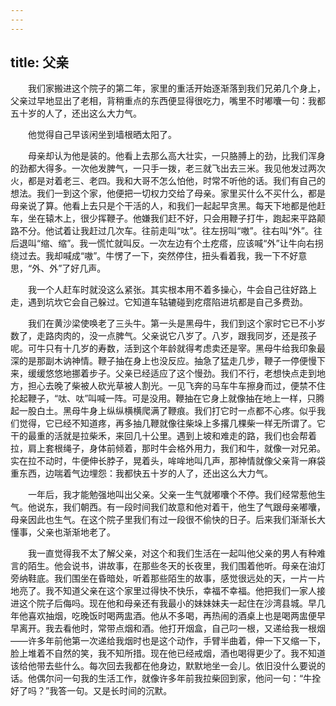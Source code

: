 ```yaml
---
---
---
```

title: 父亲
---




　　我们家搬进这个院子的第二年，家里的重活开始逐渐落到我们兄弟几个身上，父亲过早地显出了老相，背稍重点的东西便显得很吃力，嘴里不时嘟囔一句：我都五十岁的人了，还出这么大力气。

　　他觉得自己早该闲坐到墙根晒太阳了。

　　母亲却认为他是装的。他看上去那么高大壮实，一只胳膊上的劲，比我们浑身的劲都大得多。一次他发脾气，一只手一拨，老三就飞出去三米。我见他发过两次火，都是对着老三、老四。我和大哥不怎么怕他，时常不听他的话。我们有自己的想法。我们一到这个家，他便把一切权力交给了母亲。家里买什么不买什么，都是母亲说了算。他看上去只是个干活的人，和我们一起起早贪黑。每天下地都是他赶车，坐在辕木上，很少挥鞭子。他嫌我们赶不好，只会用鞭子打牛，跑起来平路颠路不分。他试着让我赶过几次车。往前走叫“呔”。往左拐叫“嗷”。往右叫“外”。往后退叫“缩、缩”。我一慌忙就叫反。一次左边有个土疙瘩，应该喊“外”让牛向右拐绕过去。我却喊成“嗷”。牛愣了一下，突然停住，扭头看着我，我一下不好意思，“外、外”了好几声。

　　我一个人赶车时就没这么紧张。其实根本用不着多操心，牛会自己往好路上走，遇到坑坎它会自己躲过。它知道车轱辘碰到疙瘩陷进坑都是自己多费劲。

　　我们在黄沙梁使唤老了三头牛。第一头是黑母牛，我们到这个家时它已不小岁数了，走路肉肉的，没一点脾气。父亲说它八岁了。八岁，跟我同岁，还是孩子呢。可牛只有十几岁的寿数，活到这个年龄就得考虑卖还是宰。黑母牛给我印象最深的是那副木讷神情。鞭子抽在身上也没反应。抽急了猛走几步，鞭子一停便慢下来，缓缓悠悠地挪着步子。父亲已经适应了这个慢劲。我们不行，老想快点走到地方，担心去晚了柴被人砍光草被人割光。一见飞奔的马车牛车擦身而过，便禁不住抡起鞭子，“呔、呔”叫喊一阵。可是没用。鞭抽在它身上就像抽在地上一样，只腾起一股白土。黑母牛身上纵纵横横爬满了鞭痕。我们打它时一点都不心疼。似乎我们觉得，它已经不知道疼，再多抽几鞭就像往柴垛上多撂几棵柴一样无所谓了。它干的最重的活就是拉柴禾，来回几十公里。遇到上坡和难走的路，我们也会帮着拉，肩上套根绳子，身体前倾着，那时牛会格外用力，我们和牛，就像一对兄弟。实在拉不动时，牛便伸长脖子，晃着头，哞哞地叫几声，那神情就像父亲背一麻袋重东西，边喘着气边埋怨：我都快五十岁的人了，还出这么大力气。

　　一年后，我才能勉强地叫出父亲。父亲一生气就嘟囔个不停。我们经常惹他生气。他说东，我们朝西。有一段时间我们故意和他对着干，他生了气跟母亲嘟囔，母亲因此也生气。在这个院子里我们有过一段很不偷快的日子。后来我们渐渐长大懂事，父亲也渐渐地老了。

　　我一直觉得我不太了解父亲，对这个和我们生活在一起叫他父亲的男人有种难言的陌生。他会说书，讲故事，在那些冬天的长夜里，我们围着他听。母亲在油灯旁纳鞋底。我们围坐在昏暗处，听着那些陌生的故事，感觉很远处的天，一片一片地亮了。我不知道父亲在这个家里过得快不快乐，幸福不幸福。他把我们一家人接进这个院子后侮吗。现在他和母亲还有我最小的妹妹妹夫一起住在沙湾县城。早几年他喜欢抽烟，吃晚饭时喝两盅酒。他从不多喝，再热闹的酒桌上也是喝两盅便早早离开。我去看他时，常带点烟和酒。他打开烟盒，自己叼一根，又递给我一根烟——许多年前他第一次递给我烟时也是这个动作，手臂半曲着，伸一下又缩一下，脸上堆着不自然的笑，我不知所措。现在他已经戒烟，酒也喝得更少了。我不知道该给他带去些什么。每次回去我都在他身边，默默地坐一会儿。依旧没什么要说的话。他偶尔问一句我的生活工作，就像许多年前我拉柴回到家，他问一句：“牛拴好了吗？”我答一句。又是长时间的沉默。